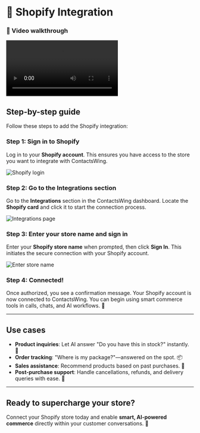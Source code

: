 # 🔗 Shopify Integration

### 🎥 Video walkthrough

<div class="card-video">
  <video src="https://storage.googleapis.com/helpsessionvideos/Contactswing/Videos/shopify.mp4" autoplay playsinline controls title="Shopify Integration Overview"></video>
</div>

## Step-by-step guide

Follow these steps to add the Shopify integration:

### Step 1: Sign in to Shopify
Log in to your **Shopify account**. This ensures you have access to the store you want to integrate with ContactsWing.

<img src="https://storage.googleapis.com/helpsessionvideos/Contactswing/images/shopify.jpg" alt="Shopify login" />

### Step 2: Go to the Integrations section
Go to the **Integrations** section in the ContactsWing dashboard. Locate the **Shopify card** and click it to start the connection process.

<img src="https://storage.googleapis.com/helpsessionvideos/Contactswing/images/all.jpg" alt="Integrations page" />

### Step 3: Enter your store name and sign in
Enter your **Shopify store name** when prompted, then click **Sign In**. This initiates the secure connection with your Shopify account.

<img src="https://storage.googleapis.com/helpsessionvideos/Contactswing/images/shop.jpg" alt="Enter store name" />

### Step 4: Connected!
Once authorized, you see a confirmation message. Your Shopify account is now connected to ContactsWing. You can begin using smart commerce tools in calls, chats, and AI workflows. 🎉

---

## Use cases

- **Product inquiries**: Let AI answer "Do you have this in stock?" instantly. 🛒
- **Order tracking**: "Where is my package?"—answered on the spot. 📦
- **Sales assistance**: Recommend products based on past purchases. 🤖
- **Post-purchase support**: Handle cancellations, refunds, and delivery queries with ease. 💬

---

## Ready to supercharge your store?

Connect your Shopify store today and enable **smart, AI-powered commerce** directly within your customer conversations. 🚀

